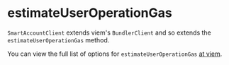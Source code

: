 
<VersionWarning version="0.2" />

# estimateUserOperationGas

`SmartAccountClient` extends viem's `BundlerClient` and so extends the `estimateUserOperationGas` method.

You can view the full list of options for `estimateUserOperationGas` [at viem](https://viem.sh/account-abstraction/actions/bundler/estimateUserOperationGas).